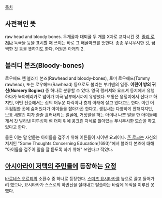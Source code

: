 [[목차]]
== 사전적인 뜻 ==
raw head and bloody bones. 두개골과 대퇴골 두 개를 X자로 교차시킨 것. [[졸리 로저]]나 독극물 등을 표시할 때 쓰이는 바로 그 해골마크를 뜻한다. 종종 무시무시한 것, 끔찍한 것 등을 뜻하기도 한다. 어원은 아래의 2.

== 블러디 본즈(Bloody-bones) ==
로우헤드 앤 블러디 본즈(Rawhead and bloody-bones), 토미 로우헤드(Tommy rawhead), 또는 로우헤드(Rawhead) 등으로도 불리는 부기맨의 일종. '''어린이 방의 귀신(Nursery Bogies)''' 중 하나로 분류할 수 있다. 영국 랭커셔와 요크셔 등지에서 유행하다가 북아메리카로 넘어가 미국 남부에서까지 유행했다. 보통은 웅덩이에서 산다고 하지만, 어떤 전승에서는 집의 어두운 다락이나 층계 아래에 살고 있다고도 한다. 이런 어두컴컴한 곳에 숨어있다가 아이들을 잡아가곤 한다고. 생김새는 다양하게 전해지지만, 보통 새빨간 피가 줄줄 흘러내리는 얼굴에, 거짓말을 하는 아이나 나쁜 말을 한 아이들에게서 갓 발라낸 피투성이 뼈 더미 위에 웅크린 자세로 앉아있는 무시무시한 모습을 하고 있다고 한다.

물론 이는 말 안듣는 아이들을 겁주기 위해 어른들이 지어낸 요괴이다. [[존 로크]]는 자신의 저서인 "Some Thoughts Concerning Education(1693)"에서 블러디 본즈에 대해 "아이들을 겁주어 말을 잘 듣도록 하기 위해" 쓰인다고 적었다.

== [[아시아라이 저택의 주민들]]에 등장하는 [[요정]] ==
[[바로네스 오르티]]의 소환수 중 하나로 등장한다. [[스미츠 요시타카]]를 늪으로 끌고 들어가려 했으나, 요시타카가 스스로의 하반신을 잘라내고 탈출하는 바람에 목적을 이루진 못했다.
